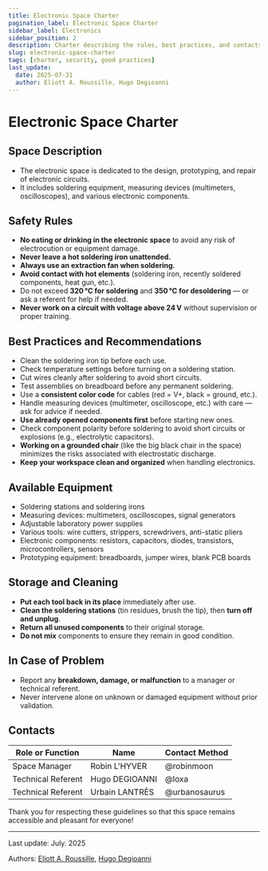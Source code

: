 ```yaml
---
title: Electronic Space Charter
pagination_label: Electronic Space Charter
sidebar_label: Electronics
sidebar_position: 2
description: Charter describing the rules, best practices, and contacts for the FabLab electronic space.
slug: electronic-space-charter
tags: [charter, security, good practices]
last_update:
  date: 2025-07-31
  author: Eliott A. Roussille, Hugo Degioanni
---
```


# Electronic Space Charter

## <FileText size={32} /> Space Description

- The electronic space is dedicated to the design, prototyping, and repair of electronic circuits.
- It includes soldering equipment, measuring devices (multimeters, oscilloscopes), and various electronic components.

## <TriangleAlert size={32} /> Safety Rules

- **No eating or drinking in the electronic space** to avoid any risk of electrocution or equipment damage.
- **Never leave a hot soldering iron unattended.**
- **Always use an extraction fan when soldering.**
- **Avoid contact with hot elements** (soldering iron, recently soldered components, heat gun, etc.).
- Do not exceed **320 °C for soldering** and **350 °C for desoldering** — or ask a referent for help if needed.
- **Never work on a circuit with voltage above 24 V** without supervision or proper training.

## <CheckSquare size={32} /> Best Practices and Recommendations

- Clean the soldering iron tip before each use.
- Check temperature settings before turning on a soldering station.
- Cut wires cleanly after soldering to avoid short circuits.
- Test assemblies on breadboard before any permanent soldering.
- Use a **consistent color code** for cables (red = V+, black = ground, etc.).
- Handle measuring devices (multimeter, oscilloscope, etc.) with care — ask for advice if needed.
- **Use already opened components first** before starting new ones.
- Check component polarity before soldering to avoid short circuits or explosions (e.g., electrolytic capacitors).
- **Working on a grounded chair** (like the big black chair in the space) minimizes the risks associated with electrostatic discharge.
- **Keep your workspace clean and organized** when handling electronics.

## <Wrench size={32} /> Available Equipment

- Soldering stations and soldering irons
- Measuring devices: multimeters, oscilloscopes, signal generators
- Adjustable laboratory power supplies
- Various tools: wire cutters, strippers, screwdrivers, anti-static pliers
- Electronic components: resistors, capacitors, diodes, transistors, microcontrollers, sensors
- Prototyping equipment: breadboards, jumper wires, blank PCB boards

## <Pin size={32} /> Storage and Cleaning

- **Put each tool back in its place** immediately after use.
- **Clean the soldering stations** (tin residues, brush the tip), then **turn off and unplug**.
- **Return all unused components** to their original storage.
- **Do not mix** components to ensure they remain in good condition.

## <Siren size={32} /> In Case of Problem

- Report any **breakdown, damage, or malfunction** to a manager or technical referent.
- Never intervene alone on unknown or damaged equipment without prior validation.

## <Phone size={32} /> Contacts

| Role or Function   | Name           | Contact Method |
| ------------------ | -------------- | -------------- |
| Space Manager      | Robin L'HYVER  | @robinmoon     |
| Technical Referent | Hugo DEGIOANNI | @loxa          |
| Technical Referent | Urbain LANTRÈS | @urbanosaurus  |

Thank you for respecting these guidelines so that this space remains accessible and pleasant for everyone!

---

Last update: July. 2025

Authors: [Eliott A. Roussille](https://github.com/aust-1), [Hugo Degioanni](https://www.linkedin.com/in/hdegioanni)
